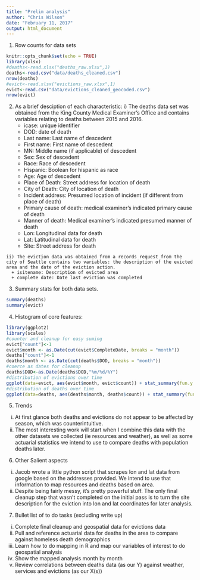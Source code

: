 ```yaml
---
title: "Prelim analysis"
author: "Chris Wilson"
date: "February 11, 2017"
output: html_document
---
```

  1. Row counts for data sets
```r
knitr::opts_chunk$set(echo = TRUE)
library(xlsx)
#deaths<-read.xlsx("deaths_raw.xlsx",1)
deaths<-read.csv("data/deaths_cleaned.csv")
nrow(deaths)
#evict<-read.xlsx("evictions_raw.xlsx",1)
evict<-read.csv("data/evictions_cleaned_geocoded.csv")
nrow(evict)
```
  2. As a brief desciption of each characteristic:
    i) The deaths data set was obtained from the King County Medical Examiner's Office and contains variables relating to deaths between 2015 and 2016.
      + icase: unique identifier
      + DOD: date of death
      + Last name: Last name of descedent
      + First name: First name of descedent
      + MN: Middle name (if applicable) of descedent
      + Sex: Sex of descedent
      + Race: Race of descedent
      + Hispanic: Boolean for hispanic as race
      + Age: Age of descedent
      + Place of Death: Street address for location of death
      + City of Death: City of location of death
      + Incident address: Presumed location of incident (if different from place of death)
      + Primary cause of death: medical examiner's indicated primary cause of death
      + Manner of death: Medical examiner's indicated presumed manner of death
      + Lon: Longitudinal data for death
      + Lat: Latitudinal data for death
      + Site: Street address for death

    ii) The eviction data was obtained from a records request from the city of Seattle contains two variables: the description of the evicted area and the date of the eviction action.
      + isitename: Description of evicted area
      + complete date: Date last eviction was completed

3. Summary stats for both data sets.
```r
summary(deaths)
summary(evict)
```

4. Histogram of core features:
```r
library(ggplot2)
library(scales)
#counter and cleanup for easy suming
evict["count"]<-1
evict$month <- as.Date(cut(evict$CompleteDate, breaks = "month"))
deaths["count"]<-1
deaths$month <- as.Date(cut(deaths$DOD, breaks = "month"))
#coerce as dates for cleanup
deaths$DOD<-as.Date(deaths$DOD,"%m/%d/%Y")
#distribution of evictions over time
ggplot(data=evict, aes(evict$month, evict$count)) + stat_summary(fun.y = sum, geom = "bar") + scale_x_date(labels = date_format("%Y-%m"))+labs(title = "Evictions By Month")
#distribution of deaths over time
ggplot(data=deaths, aes(deaths$month, deaths$count)) + stat_summary(fun.y = sum, geom = "bar") + scale_x_date(labels = date_format("%Y-%m"))+labs(title = "Deaths by Month")
```

5. Trends
  i) At first glance both deaths and evictions do not appear to be affected by season, which was counterintuitive. 
  ii) The most interesting work will start when I combine this data with the other datasets we collected (ie resources and weather), as well as some actuarial statistics we intend to use to compare deaths with population deaths later.

6. Other Salient aspects
  i) Jacob wrote a little python script that scrapes lon and lat data from google based on the addresses provided. We intend to use that information to map resources and deaths based on area.
  ii) Despite being fairly messy, it's pretty powerful stuff. The only final cleanup step that wasn't completed on the initial pass is to turn the site description for the eviction into lon and lat coordinates for later analysis.

7. Bullet list of to do tasks (excluding write up)
  i) Complete final cleanup and geospatial data for evictions data
  ii) Pull and reference actuarial data for deaths in the area to compare against homeless death demographics
  iii) Learn how to do mapping in R and map our variables of interest to do geospatial analysis
  iv) Show the mapped analysis month by month
  v) Review correlations between deaths data (as our Y) against weather, services and evictions (as our X(s))

